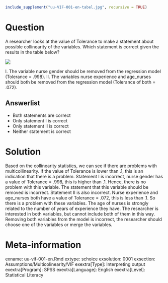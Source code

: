 ```r
include_supplement("uu-VIF-001-en-tabel.jpg", recursive = TRUE)
```



Question
========
A researcher looks at the value of Tolerance to make a statement about possible collinearity of the variables. 
Which statement is correct given the results in the table below? 

![](uu-VIF-001-en-tabel.jpg)

I. The variable nurse gender should be removed from the regression model (Tolerance = .998).
II. The variables nurse experience and age_nurses should both be removed from the regression model (Tolerance of both = .072).

Answerlist
----------
* Both statements are correct
* Only statement I is correct
* Only statement II is correct
* Neither statement is correct


Solution
========
Based on the collinearity statistics, we can see if there are problems with multicollinearity. If the value of Tolerance is lower than .1, this is an indication that there is a problem. 
Statement I is incorrect, nurse gender has a value of Tolerance = .998, this is higher than .1. Hence, there is no problem with this variable. The statement that this variable should be removed is incorrect.
Statement II is also incorrect. Nurse experience and age_nurses both have a value of Tolerance = .072, this is less than .1. So there is a problem with these variables. The age of nurses is strongly related to the number of years of experience they have. The researcher is interested in both variables, but cannot include both of them in this way. Removing both variables from the model is incorrect, the researcher should choose one of the variables or merge the variables.

Meta-information
================
exname: uu-vif-001-en.Rmd
extype: schoice
exsolution: 0001
exsection: Assumptions/Multicolinearity/VIF
exextra[Type]: Interpreting output
exextra[Program]: SPSS
exextra[Language]: English
exextra[Level]: Statistical Literacy
